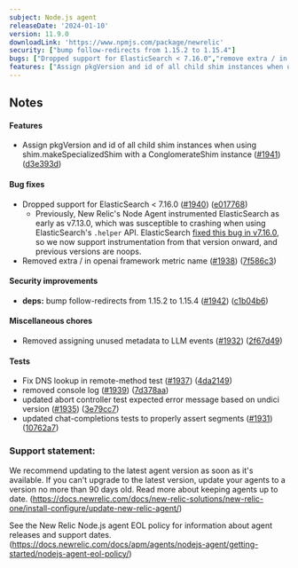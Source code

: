 ```yaml
---
subject: Node.js agent
releaseDate: '2024-01-10'
version: 11.9.0
downloadLink: 'https://www.npmjs.com/package/newrelic'
security: ["bump follow-redirects from 1.15.2 to 1.15.4"]
bugs: ["Dropped support for ElasticSearch < 7.16.0","remove extra / in openai framework metric name"]
features: ["Assign pkgVersion and id of all child shim instances when using shim.makeSpecializedShim with a ConglomerateShim instance"]
---
```


## Notes

#### Features

* Assign pkgVersion and id of all child shim instances when using shim.makeSpecializedShim with a ConglomerateShim instance ([#1941](https://github.com/newrelic/node-newrelic/pull/1941)) ([d3e393d](https://github.com/newrelic/node-newrelic/commit/d3e393da4ece46853b01f88878d487a1336634bf))

#### Bug fixes

* Dropped support for ElasticSearch < 7.16.0 ([#1940](https://github.com/newrelic/node-newrelic/pull/1940)) ([e017768](https://github.com/newrelic/node-newrelic/commit/e017768466c9ca80b16cf1b51155801c3ecf0cc4))
    * Previously, New Relic's Node Agent instrumented ElasticSearch as early as v7.13.0, which was susceptible to crashing when using ElasticSearch's `.helper` API. ElasticSearch [fixed this bug in v7.16.0](https://github.com/elastic/elasticsearch-js/pull/1594), so we now support instrumentation from that version onward, and previous versions are noops.  
* Removed extra / in openai framework metric name ([#1938](https://github.com/newrelic/node-newrelic/pull/1938)) ([7f586c3](https://github.com/newrelic/node-newrelic/commit/7f586c36f6fc119f4dac6e075468d90d43ff07fe))

#### Security improvements

* **deps:** bump follow-redirects from 1.15.2 to 1.15.4 ([#1942](https://github.com/newrelic/node-newrelic/pull/1942)) ([c1b04b6](https://github.com/newrelic/node-newrelic/commit/c1b04b69ce15173c88517b4baf920546e187ba07))

#### Miscellaneous chores

* Removed assigning unused metadata to LLM events ([#1932](https://github.com/newrelic/node-newrelic/pull/1932)) ([2f67d49](https://github.com/newrelic/node-newrelic/commit/2f67d496557d6192835e4b4b9cced8b7a2d932c0))

#### Tests

* Fix DNS lookup in remote-method test ([#1937](https://github.com/newrelic/node-newrelic/pull/1937)) ([4da2149](https://github.com/newrelic/node-newrelic/commit/4da2149f3c48137bc3a5005ff12d29b0c8bee1d7))
* removed console log ([#1939](https://github.com/newrelic/node-newrelic/pull/1939)) ([7d378aa](https://github.com/newrelic/node-newrelic/commit/7d378aa9ba7b0e529dc0da24b2ee767735631b16))
* updated abort controller test expected error message based on undici version ([#1935](https://github.com/newrelic/node-newrelic/pull/1935)) ([3e79cc7](https://github.com/newrelic/node-newrelic/commit/3e79cc77c8d10f84de71cf9a20c0c4f0642b7450))
* updated chat-completions tests to properly assert segments ([#1931](https://github.com/newrelic/node-newrelic/pull/1931)) ([10762a7](https://github.com/newrelic/node-newrelic/commit/10762a7c2c884c459af76d1877cd57641e572678))


### Support statement:

We recommend updating to the latest agent version as soon as it's available. If you can't upgrade to the latest version, update your agents to a version no more than 90 days old. Read more about keeping agents up to date. (https://docs.newrelic.com/docs/new-relic-solutions/new-relic-one/install-configure/update-new-relic-agent/)

See the New Relic Node.js agent EOL policy for information about agent releases and support dates. (https://docs.newrelic.com/docs/apm/agents/nodejs-agent/getting-started/nodejs-agent-eol-policy/)